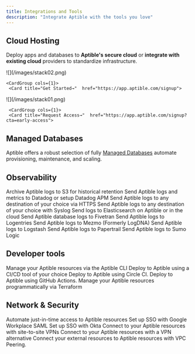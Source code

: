 ```yaml
---
title: Integrations and Tools
description: "Integrate Aptible with the tools you love"
---
```


## Cloud Hosting
Deploy apps and databases to **Aptible's secure cloud** or **integrate with existing cloud** providers to standardize infrastructure.

<CardGroup cols={2}>
  <Card title="Host in Aptible's cloud">
  ![](/images/stack02.png)


    <CardGroup cols={1}>
     <Card title="Get Started→"  href="https://app.aptible.com/signup">
  </Card>

  </CardGroup>
    </Card>
  <Card title="Host in your own cloud">
    ![](/images/stack01.png)

     <CardGroup cols={1}>
     <Card title="Request Access→"  href="https://app.aptible.com/signup?cta=early-access">
  </Card>
  </CardGroup>
   </Card>
</CardGroup>
     

## Managed Databases
Aptible offers a robust selection of fully [Managed Databases](/docs/databases) automate provisioning, maintenance, and scaling.


<CardGroup cols={3}>
  <Card title="CouchDB" icon="database" href="https://www.aptible.com/docs/couchdb">
  </Card>
  <Card title="Elasticsearch" icon="database" href="https://www.aptible.com/docs/elasticsearch" >
  </Card>
  <Card title="InfluxDB" icon="database" href="https://www.aptible.com/docs/influxdb" >
  </Card>
  <Card title="MongoDB" icon="database" href="https://www.aptible.com/docs/mongodb" >
  </Card>
  <Card title="PostgreSQL" icon="database" href="https://www.aptible.com/docs/postgresql" >
  </Card>
  <Card title="RabbitMQ" icon="database" href="https://www.aptible.com/docs/rabbitmq" >
  </Card>
  <Card title="Redis" icon="database" href="https://www.aptible.com/docs/redis">
  </Card>
  <Card title="SFTP" icon="database" href="https://www.aptible.com/docs/sftp" >
  </Card>
  <Card title="Request new database type" icon="plus" href="https://portal.productboard.com/aptible/2-aptible-roadmap-portal/tabs/5-ideas/submit-idea" >
  </Card>
</CardGroup>

## Observability

<CardGroup cols={3}>
  <Card title="Amazon S3" icon="file-import" href="https://www.aptible.com/docs/s3-log-archives">
  Archive Aptible logs to S3 for historical retention
  </Card>
  <Card title="Datadog" icon="file-import" href="https://www.aptible.com/docs/datadog">
Send Aptible logs and metrics to Datadog or setup Datadog APM
  </Card>
   <Card title="Custom - HTTPS" icon="file-import" href="https://www.aptible.com/docs/https-log-drains">
Send Aptible logs to any destination of your choice via HTTPS
  </Card>
   <Card title="Custom - Syslog" icon="file-import" href="https://www.aptible.com/docs/syslog-log-drains">
   Send Aptible logs to any destination of your choice with Syslog
  </Card>
  <Card title="Elasticsearch" icon="file-import"  href="https://www.aptible.com/docs/elasticsearch-log-drains" >
Send logs to Elasticsearch on Aptible or in the cloud
  </Card>
  <Card title="Fivetran" icon="file-import" href="https://www.aptible.com/docs/connect-to-fivetran">
Send Aptible database logs to Fivetran
  </Card>
  <Card title="Logentries" icon="file-import" >
  Send Aptible logs to Logentries
  </Card>
  <Card title="Mezmo" icon="file-import" href="https://www.aptible.com/docs/mezmo">
  Send Aptible logs to Mezmo (Formerly LogDNA)
  </Card>
  <Card title="Logstash" icon="file-import" >
  Send Aptible logs to Logstash
  </Card>
  <Card title="Papertrail" icon="file-import" href="https://www.aptible.com/docs/papertrail">
  Send Aptible logs to Papertrail
  </Card>
  <Card title="Sumo Logic" icon="file-import" href="https://www.aptible.com/docs/sumo-logic">
  Send Aptible logs to Sumo Logic
  </Card>
<Card title="Request new integration" icon="plus" href="https://portal.productboard.com/aptible/2-aptible-roadmap-portal/tabs/5-ideas/submit-idea" >
  </Card>
</CardGroup>

## Developer tools
<CardGroup cols={3}>
<Card title="Aptible CLI" icon="terminal" href="https://www.aptible.com/docs/cli">
Manage your Aptible resources via the Aptible CLI
</Card>
  <Card title="Custom CI/CD" icon="code-merge">
  Deploy to Aptible using a CI/CD tool of your choice
  </Card>
  <Card title="Circle CI" icon="code-merge" >
  Deploy to Aptible using Circle CI.
  </Card>
  <Card title="GitHub Actions" icon="code-merge" >
  Deploy to Aptible using GitHub Actions.
  </Card>
  <Card title="Terraform" icon="code-compare"  href="https://www.aptible.com/docs/terraform">
  Manage your Aptible resources programmatically via Terraform
</Card>
<Card title="Request new integration" icon="plus" href="https://portal.productboard.com/aptible/2-aptible-roadmap-portal/tabs/5-ideas/submit-idea" >
  </Card>
</CardGroup>

## Network & Security

<CardGroup cols={3}>
<Card title="Entitle" icon="lock" href="https://www.aptible.com/docs/entitle">
Automate just-in-time access to Aptible resources
  </Card>
  <Card title="Google Workplace SAML" icon="lock" href="https://www.aptible.com/docs/sso-setup">
Set up SSO with Google Workplace SAML
  </Card>
  <Card title="Okta SAML" icon="lock" href="https://www.aptible.com/docs/sso-setup#okta-walkthrough">
     Set up SSO with Okta
  </Card>
<Card title="Site-to-site VPNs " icon="lock">
Connect to your Aptible resources with site-to-site VPNs
</Card>
 <Card title="Twingate" icon="lock" >
  Connect to your Aptible resources with a VPN alternative
  </Card>
  <Card title="VPC Peering" icon="lock">
Connect your external resources to Aptible resources with VPC Peering.
  </Card>
<Card title="Request new integration" icon="plus" href="https://portal.productboard.com/aptible/2-aptible-roadmap-portal/tabs/5-ideas/submit-idea" >
  </Card>
</CardGroup>


